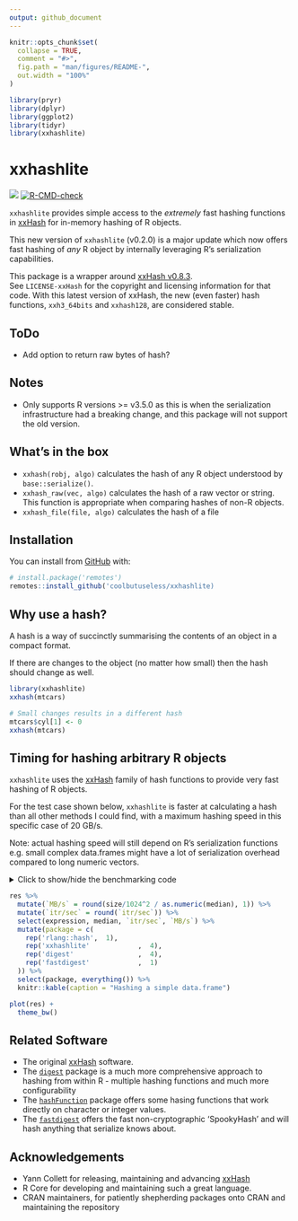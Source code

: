 ```yaml
---
output: github_document
---
```


<!-- README.md is generated from README.Rmd. Please edit that file -->

```r
knitr::opts_chunk$set(
  collapse = TRUE,
  comment = "#>",
  fig.path = "man/figures/README-",
  out.width = "100%"
)

library(pryr)
library(dplyr)
library(ggplot2)
library(tidyr)
library(xxhashlite)
```

# xxhashlite

<!-- badges: start -->
![](https://img.shields.io/badge/cool-useless-green.svg)
[![R-CMD-check](https://github.com/coolbutuseless/xxhashlite/actions/workflows/R-CMD-check.yaml/badge.svg)](https://github.com/coolbutuseless/xxhashlite/actions/workflows/R-CMD-check.yaml)
<!-- badges: end -->

`xxhashlite` provides simple access to the *extremely* fast hashing functions
in [xxHash](https://cyan4973.github.io/xxHash/) for in-memory hashing 
of R objects.

This new version of `xxhashlite` (v0.2.0) is a major update which now offers fast
hashing of *any* R object by internally leveraging R's serialization capabilities.

This package is a wrapper around [xxHash v0.8.3](https://github.com/Cyan4973/xxHash).  
See `LICENSE-xxHash`
for the copyright and licensing information for that code.  With this latest
version of xxHash, the new (even faster) hash functions, `xxh3_64bits` and 
`xxhash128`, are considered stable.

## ToDo

* Add option to return raw bytes of hash?

## Notes

* Only supports R versions >= v3.5.0 as this is when the serialization 
  infrastructure had a breaking change, and this package will not support
  the old version.

## What's in the box

* `xxhash(robj, algo)` calculates the hash of any R object understood by 
`base::serialize()`.
* `xxhash_raw(vec, algo)` calculates the hash of a raw vector or string. 
  This function is appropriate when comparing hashes of non-R objects.
* `xxhash_file(file, algo)` calculates the hash of a file

## Installation

You can install from [GitHub](https://github.com/coolbutuseless/xxhashlite) with:

``` r
# install.package('remotes')
remotes::install_github('coolbutuseless/xxhashlite)
```


## Why use a hash?

A hash is a way of succinctly summarising the contents of an object in a compact format.

If there  are changes to the object (no matter how small) then the hash should change as 
well.


```r
library(xxhashlite)
xxhash(mtcars)

# Small changes results in a different hash
mtcars$cyl[1] <- 0
xxhash(mtcars)
```



## Timing for hashing arbitrary R objects

`xxhashlite` uses the [xxHash](https://github.com/Cyan4973/xxHash) family 
of hash functions to provide very fast hashing of R objects.

For the test case shown below, `xxhashlite` is faster at calculating a hash 
than all other methods I could find, with a maximum hashing speed in this
specific case of 20 GB/s.

Note: actual hashing speed will still depend on R's serialization functions 
e.g. small complex data.frames might have a lot of serialization overhead compared
to long numeric vectors.


<details>
<summary> Click to show/hide the benchmarking code </summary>

```r
library(xxhashlite)
library(digest)
library(fastdigest)
library(rlang)

#~~~~~~~~~~~~~~~~~~~~~~~~~~~~~~~~~~~~~~~~~~~~~~~~~~~~~~~~~~~~~~~~~~~~~~~~~~~~~
# Simple data.frame
#~~~~~~~~~~~~~~~~~~~~~~~~~~~~~~~~~~~~~~~~~~~~~~~~~~~~~~~~~~~~~~~~~~~~~~~~~~~~~
N   <- 5e6
df  <- data.frame(
  x = runif(N),
  y = sample(N)
)

size <- pryr::object_size(df)
size


res <- bench::mark(
  # {xxhashlite}
  hash(df),
  
  xxhash(df, 'xxh32'),
  xxhash(df, 'xxh64'),
  xxhash(df, 'xxh128'),
  xxhash(df, 'xxh3'),
  
  # {digest}
  digest(df, algo = 'xxhash32'),
  digest(df, algo = 'xxhash64'),
  digest(df, algo = 'murmur32'),
  digest(df, algo = 'spookyhash'),
  
  # {fastdigest}
  fastdigest(df),
  
  check = FALSE
)
```

</details>


```r
res %>% 
  mutate(`MB/s` = round(size/1024^2 / as.numeric(median), 1)) %>%
  mutate(`itr/sec` = round(`itr/sec`)) %>%
  select(expression, median, `itr/sec`, `MB/s`) %>%
  mutate(package = c(
    rep('rlang::hash',  1),
    rep('xxhashlite'            ,  4),
    rep('digest'                ,  4),
    rep('fastdigest'            ,  1)
  )) %>%
  select(package, everything()) %>%
  knitr::kable(caption = "Hashing a simple data.frame")
```


```r
plot(res) + 
  theme_bw()
```


## Related Software

* The original [xxHash](https://cyan4973.github.io/xxHash/) software.
* The [`digest`](https://cran.r-project.org/package=digest) package is 
  a much more comprehensive approach to hashing from within R - multiple 
  hashing functions and much more configurability
* The [`hashFunction`](https://cran.r-project.org/package=hashFunction) package offers 
  some hasing functions that work directly on character or integer values.
* The [`fastdigest`](https://cran.r-project.org/package=fastdigest) offers
  the fast non-cryptographic 'SpookyHash' and will hash anything that
  serialize knows about.

## Acknowledgements

* Yann Collett for releasing, maintaining and advancing [xxHash](https://cyan4973.github.io/xxHash/)
* R Core for developing and maintaining such a great language.
* CRAN maintainers, for patiently shepherding packages onto CRAN and maintaining
  the repository
